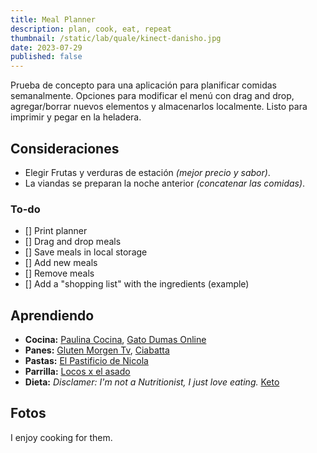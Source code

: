```yaml
---
title: Meal Planner
description: plan, cook, eat, repeat
thumbnail: /static/lab/quale/kinect-danisho.jpg
date: 2023-07-29
published: false
---
```


Prueba de concepto para una aplicación para planificar comidas semanalmente. Opciones para modificar el menú con drag and drop, agregar/borrar nuevos elementos y almacenarlos localmente. Listo para imprimir y pegar en la heladera.

<MealPlanner />

## Consideraciones

- Elegir Frutas y verduras de estación _(mejor precio y sabor)_.
- La viandas se preparan la noche anterior _(concatenar las comidas)_.

### To-do

- [] Print planner
- [] Drag and drop meals
- [] Save meals in local storage
- [] Add new meals
- [] Remove meals
- [] Add a "shopping list" with the ingredients (example)

## Aprendiendo

- **Cocina:** [Paulina Cocina](https://www.youtube.com/paulinacocina), [Gato Dumas Online](https://www.gatodumasonline.com.ar)
- **Panes:** [Gluten Morgen Tv](https://www.youtube.com/@GlutenMorgenTv), [Ciabatta](https://www.youtube.com/watch?v=yPRrMWc8UGM)
- **Pastas:** [El Pastificio de Nicola](https://www.youtube.com/@ElPastificiodeNicola)
- **Parrilla:** [Locos x el asado](https://www.youtube.com/@LocosXelAsadoOficial)
- **Dieta:** _Disclamer: I'm not a Nutritionist, I just love eating._ [Keto](https://www.retocleanketo.com/vegetales-ideales-para-la-dieta-keto)

## Fotos

I enjoy cooking for them.
